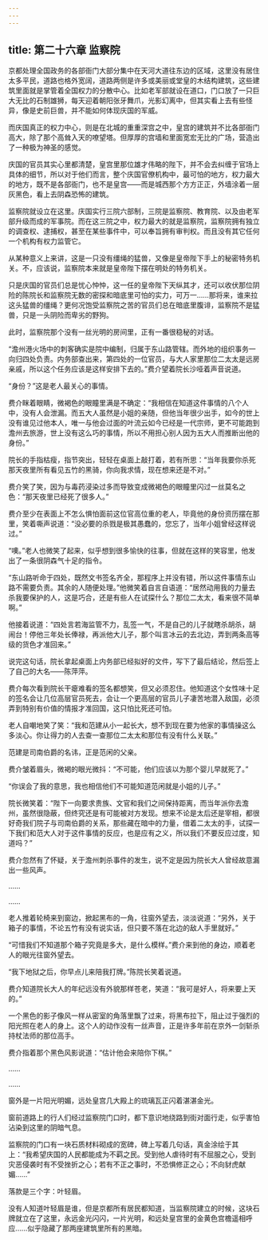 ```yaml
---
---
---
```

title: 第二十六章 监察院
---




京都处理全国政务的各部衙门大部分集中在天河大道往东边的区域，这里没有居住太多平民，道路也格外宽阔，道路两侧是许多或美丽或堂皇的木结构建筑，这些建筑里面就是掌管着全国权力的分散中心。比如老军部就设在道口，门口放了一只巨大无比的石制雄狮，每天迎着朝阳张牙舞爪，光影幻离中，但其实看上去有些怪异，像是史前巨兽，并不能如何体现庆国的军威。

而庆国真正的权力中心，则是在北城的重重深宫之中，皇宫的建筑并不比各部衙门高大，除了那个高耸入天的嘹望塔。但厚厚的宫墙和里面宽宏无比的广场，营造出了一种极为神圣的感觉。

庆国的官员其实心里都清楚，皇宫里那位雄才伟略的陛下，并不会去纠缠于官场上具体的细节，所以对于他们而言，整个庆国官僚机构中，最可怕的地方，权力最大的地方，既不是各部衙门，也不是皇宫——而是城西那个方方正正，外墙涂着一层灰黑色，看上去阴森恐怖的建筑。

监察院就设立在这里。庆国实行三院六部制，三院是监察院、教育院、以及由老军部升级而成的军事院。而在这三院之中，权力最大的就是监察院，监察院拥有独立的调查权、逮捕权，甚至在某些事件中，可以奉旨拥有审判权。而且没有其它任何一个机构有权力监管它。

从某种意义上来讲，这是一只没有缰绳的猛兽，又像是皇帝陛下手上的秘密特务机关。不，应该说，监察院本来就是皇帝陛下摆在明处的特务机关。

只是庆国的官员们总是忧心忡忡，这一任的皇帝陛下天纵其才，还可以收伏那位阴险的陈院长和监察院无数的密探和暗底里可怕的实力，可万一……那将来，谁来拉这头猛兽的缰绳？更何况饱受监察院之苦的官员们总在暗底里腹诽，监察院不是猛兽，只是一头阴险而卑劣的野狗。

此时，监察院那个没有一丝光明的房间里，正有一番很稳秘的对话。

“澹州港火场中的刺客确实是院中编制，归属于东山路管辖。而外地的组织事务一向归四处负责。内务部查出来，第四处的一位官员，与大人家里那位二太太是远房亲戚，所以这个任务应该是这样安排下去的。”费介望着院长沙哑着声音说道。

“身份？”这是老人最关心的事情。

费介眯着眼睛，微褐色的眼瞳里满是不确定：“我相信在知道这件事情的八个人中，没有人会泄漏。而五大人虽然是小姐的亲随，但他当年很少出手，如今的世上没有谁见过他本人，唯一与他会过面的叶流云如今已经是一代宗师，更不可能跑到澹州去旅游，世上没有这么巧的事情，所以不用担心别人因为五大人而推断出他的身份。”

院长的手指枯瘦，指节突出，轻轻在桌面上敲打着，若有所思：“当年我要你杀死那天夜里所有看见五竹的黑骑，你向我求情，现在想来还是不对。”

费介笑了笑，因为与毒药浸染过多而导致变成微褐色的眼瞳里闪过一丝莫名之色：“那天夜里已经死了很多人。”

费介至少在表面上不怎么惧怕面前这位官高位重的老人，毕竟他的身份资历摆在那里，笑着嘶声说道：“没必要的杀戮是极其愚蠢的，您忘了，当年小姐曾经这样说过。”

“噢。”老人也微笑了起来，似乎想到很多愉快的往事，但就在这样的笑容里，他发出了一条很阴森气十足的指令。

“东山路听命于四处，既然文书签名齐全，那程序上并没有错，所以这件事情东山路不需要负责。其余的人随便处理。”他微笑着自言自语道：“居然动用我的力量去杀我要保护的人，这是巧合，还是有些人在试探什么？那位二太太，看来很不简单啊。”

他接着说道：“四处言若海监管不力，乱签一气，不是自己的儿子就瞎杀胡杀，胡闹台！停他三年处长俸禄，再派他大儿子，那个叫言冰云的去北边，弄到两条高等级的货色才准回来。”

说完这句话，院长拿起桌面上内务部已经拟好的文件，写下了最后结论，然后签上了自己的大名——陈萍萍。

费介每次看到院长干瘪难看的签名都想笑，但又必须忍住。他知道这个女性味十足的签名会让几位高层官员死去，会让一个更高层的官员儿子凄苦地潜入敌国，必须弄到特别有价值的情报才准回国，这只怕比死还可怕。

老人自嘲地笑了笑：“我和范建从小一起长大，想不到现在要为他家的事情操这么多淡心。你让得力的人去查一查那位二太太和那位有没有什么关联。”

范建是司南伯爵的名讳，正是范闲的父亲。

费介皱着眉头，微褐的眼光微抖：“不可能，他们应该以为那个婴儿早就死了。”

“你误会了我的意思，我也相信他们不可能知道范闲就是小姐的儿子。”

院长微笑着：“陛下一向要求贵族、文官和我们之间保持距离，而当年派你去澹州，虽然很隐蔽，但终究还是有可能被对方发现。想来不论是太后还是宰相，都很好奇我们院子与司南伯爵的关系，那些藏在暗中的力量，借着二太太的手，试探一下我们和范大人对于这件事情的反应，也是应有之义，所以我们不要反应过度，知道吗？”

费介忽然有了怀疑，关于澹州刺杀事件的发生，说不定是因为院长大人曾经故意漏出一些风声。

……

……

老人推着轮椅来到窗边，掀起黑布的一角，往窗外望去，淡淡说道：“另外，关于箱子的事情，不论五竹有没有说实话，但只要不落在北边的敌人手里就好。”

“可惜我们不知道那个箱子究竟是多大，是什么模样。”费介来到他的身边，顺着老人的眼光往窗外望去。

“我下地狱之后，你早点儿来陪我打牌。”陈院长笑着说道。

费介知道院长大人的年纪远没有外貌那样苍老，笑道：“我可是好人，将来要上天的。”

一个黑色的影子像风一样从密室的角落里飘了过来，将黑布拉下，阻止过于强烈的阳光照在老人的身上。这个人的动作没有一丝声音，正是许多年前在京外一剑斩杀持杖法师的那位高手。

费介指着那个黑色风影说道：“估计他会来陪你下棋。”

……

……

窗外是一片阳光明媚，远处皇宫几大殿上的琉璃瓦正闪着湛湛金光。

窗前道路上的行人们经过监察院门口时，都下意识地绕路到街对面行走，似乎害怕沾染到这里的阴暗气息。

监察院的门口有一块石质材料砌成的宽碑，碑上写着几句话，真金涂绘于其上：“我希望庆国的人民都能成为不羁之民。受到他人虐待时有不屈服之心，受到灾恶侵袭时有不受挫折之心；若有不正之事时，不恐惧修正之心；不向豺虎献媚……”

落款是三个字：叶轻眉。

没有人知道叶轻眉是谁，但是京都所有居民都知道，当监察院建立的时候，这块石牌就立在了这里，永远金光闪闪，一片光明，和远处皇宫里的金黄色宫檐遥相呼应……似乎隐藏了那两座建筑里所有的黑暗。